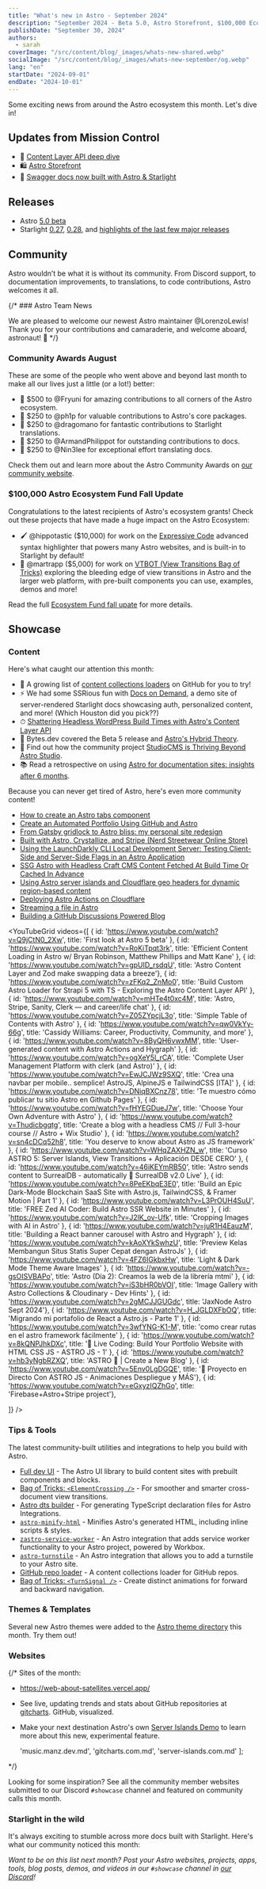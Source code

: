 ```yaml
---
title: "What's new in Astro - September 2024"
description: "September 2024 - Beta 5.0, Astro Storefront, $100,000 Ecosystem Fund update, and more!"
publishDate: "September 30, 2024"
authors:
  - sarah
coverImage: "/src/content/blog/_images/whats-new-shared.webp"
socialImage: "/src/content/blog/_images/whats-new-september/og.webp"
lang: "en"
startDate: "2024-09-01"
endDate: "2024-10-01"
---
```


Some exciting news from around the Astro ecosystem this month. Let's dive in!

## Updates from Mission Control

- 🤿 [Content Layer API deep dive](/blog/content-layer-deep-dive/)
- 🛍 [Astro Storefront](https://github.com/withastro/storefront/)
- 🌟 [Swagger docs now built with Astro & Starlight](https://swagger.io/docs/)

## Releases

- Astro [5.0 beta](https://astro.build/blog/astro-5-beta/)
- Starlight [0.27](https://github.com/withastro/starlight/releases/tag/%40astrojs%2Fstarlight%400.27.0), [0.28](https://github.com/withastro/starlight/releases/tag/%40astrojs%2Fstarlight%400.28.0), and [highlights of the last few major releases](https://astro.build/blog/starlight-028/)

## Community

Astro wouldn’t be what it is without its community. From Discord support, to documentation improvements, to translations, to code contributions, Astro welcomes it all.

{/* ### Astro Team News

We are pleased to welcome our newest Astro maintainer @LorenzoLewis! Thank you for your contributions and camaraderie, and welcome aboard, astronaut! 🫡 */}

### Community Awards August

These are some of the people who went above and beyond last month to make all our lives just a little (or a lot!) better:

- 🌟 $500 to @Fryuni for amazing contributions to all corners of the Astro ecosystem.
- 🚀 $250 to @ph1p for valuable contributions to Astro's core packages.
- 🎈 $250 to @dragomano for fantastic contributions to Starlight translations.
- 🎊 $250 to @ArmandPhilippot for outstanding contributions to docs.
- 🧁 $250 to @Nin3lee for exceptional effort translating docs.

Check them out and learn more about the Astro Community Awards on [our community website](https://community.astro.build).

### $100,000 Astro Ecosystem Fund Fall Update

Congratulations to the latest recipients of Astro's ecosystem grants! Check out these projects that have made a huge impact on the Astro Ecosystem:

- 🖌 @hippotastic ($10,000) for work on the [Expressive Code](https://expressive-code.com/) advanced syntax highlighter that powers many Astro websites, and is built-in to Starlight by default!
- 👜 @martrapp ($5,000) for work on [VTBOT (View Transitions Bag of Tricks)](https://events-3bg.pages.dev/) exploring the bleeding edge of view transitions in Astro and the larger web platform, with pre-built components you can use, examples, demos and more!

Read the full [Ecosystem Fund fall upate](https://astro.build/blog/astro-ecosystem-fund-update/) for more details.

## Showcase

### Content


Here's what caught our attention this month: 

- 📶 A growing list of [content collections loaders](https://github.com/search?q=%22astro-loader%22&type=repositories&s=updated&o=desc&p=1) on GitHub for you to try!
- ⚡ We had some SSRious fun with [Docs on Demand](https://starlight-ssr.netlify.app/), a demo site of server-rendered Starlight docs showcasing auth, personalized content, and more! (Which Houston did you pick??)
- ⏱ [Shattering Headless WordPress Build Times with Astro's Content Layer API](https://andrewkepson.com/blog/headless-wordpress/build-time-astro-content-layer-api/)
- 👅 Bytes.dev covered the Beta 5 release and [Astro's Hybrid Theory](https://bytes.dev/archives/324).
- 🌇 Find out how the community project [StudioCMS is Thriving Beyond Astro Studio](https://studiocms.xyz/blog/goodbye-astro-studio).
- 📚 Read a retrospective on using [Astro for documentation sites: insights after 6 months](https://maciekpalmowski.dev/blog/astro-for-documentation-sites-insights-after-6-months/).

Because you can never get tired of Astro, here's even more community content!

- [How to create an Astro tabs component](https://elazizi.com/posts/how-to-create-an-astro-tabs-component/)
- [Create an Automated Portfolio Using GitHub and Astro](https://casraf.dev/2024/08/create-an-automated-portfolio-using-github-and-astro/)
- [From Gatsby gridlock to Astro bliss: my personal site redesign](https://jwn.gr/posts/migrating-from-gatsby-to-astro/)
- [Built with Astro, Crystallize, and Stripe (Nerd Streetwear Online Store)](https://dev.to/cookieduster_n/built-with-astro-crystallize-and-stripe-nerd-streetwear-online-store-part-i-15a)
- [Using the LaunchDarkly CLI Local Development Server: Testing Client-Side and Server-Side Flags in an Astro Application](https://launchdarkly.com/blog/test-feature-flags-astro-launchdarkly-cli-local-dev/)
- [SSG Astro with Headless Craft CMS Content Fetched At Build Time Or Cached In Advance](https://www.olets.dev/posts/ssg-astro-with-headless-craft-cms-content-fetched-at-build-time-or-cached-in-advance/)
- [Using Astro server islands and Cloudflare geo headers for dynamic region-based content](https://www.blackspike.com/blog/astro-server-islands-cloudflare-geolocation/)
- [Deploying Astro Actions on Cloudflare](https://alexweberk.com/blog/astro-actions-on-cloudflare)
- [Streaming a file in Astro](https://astropatterns.dev/p/gems/server-endpoints-file-streaming)
- [Building a GitHub Discussions Powered Blog](https://mattbrailsford.dev/building-a-github-discussions-powered-blog)

<YouTubeGrid
  videos={[
    { id: 'https://www.youtube.com/watch?v=Q9jCtN0_2Xw', title: 'First look at Astro 5 beta' },
    { id: 'https://www.youtube.com/watch?v=RoKiTpqt3rk', title: 'Efficient Content Loading in Astro w/ Bryan Robinson, Matthew Phillips and Matt Kane' },
    { id: 'https://www.youtube.com/watch?v=gpUID_rsdqU', title: 'Astro Content Layer and Zod make swapping data a breeze'},
    { id: 'https://www.youtube.com/watch?v=zFKq2_ZnMo0', title: 'Build Custom Astro Loader for Strapi 5 with TS - Exploring the Astro Content Layer API' },
    { id: 'https://www.youtube.com/watch?v=mHTe4t0xc4M', title: 'Astro, Stripe, Sanity, Clerk — and career/life chat' },
    { id: 'https://www.youtube.com/watch?v=Z05ZYpcjL3o', title: 'Simple Table of Contents with Astro' },
    { id: 'https://www.youtube.com/watch?v=qw0VkYy-66g', title: 'Cassidy Williams: Career, Productivity, Community, and more' },
    { id: 'https://www.youtube.com/watch?v=8ByQH6vwxMM', title: 'User-generated content with Astro Actions and Hygraph' },
    { id: 'https://www.youtube.com/watch?v=ogXeY5l_rCA', title: 'Complete User Management Platform with clerk (and Astro)' },
    { id: 'https://www.youtube.com/watch?v=EwJCJWz9SXQ', title: 'Crea una navbar per mobile.. semplice! AstroJS, AlpineJS e TailwindCSS [ITA]' },
    { id: 'https://www.youtube.com/watch?v=DNiqBXCnz78', title: 'Te muestro cómo publicar tu sitio Astro en Github Pages' },
    { id: 'https://www.youtube.com/watch?v=fHYEGDueJ7w', title: 'Choose Your Own Adventure with Astro' },
    { id: 'https://www.youtube.com/watch?v=Thudicbgqtg', title: 'Create a blog with a headless CMS // Full 3-hour course // Astro + Wix Studio' },
    { id: 'https://www.youtube.com/watch?v=sn4cDCq52h8', title: 'You deserve to know about Astro as JS framework' },
    { id: 'https://www.youtube.com/watch?v=WHqZAXHZN_w', title: 'Curso ASTRO 5: Server Islands, View Transitions + Aplicación DESDE CERO' },
    { id: 'https://www.youtube.com/watch?v=46iKEYmRB50', title: 'Astro sends content to SurrealDB - automatically 🔴 SurrealDB v2.0 Live' },
    { id: 'https://www.youtube.com/watch?v=8PeEKbqE3E0', title: 'Build an Epic Dark-Mode Blockchain SaaS Site with Astro.js, TailwindCSS, & Framer Motion | Part 1' },
    { id: 'https://www.youtube.com/watch?v=L3PrOUH4SuU', title: 'FREE Zed AI Coder: Build Astro SSR Website in Minutes' },
    { id: 'https://www.youtube.com/watch?v=J2lK_ov-Ufk', title: 'Cropping Images with AI in Astro' },
    { id: 'https://www.youtube.com/watch?v=juR1H4EauzM', title: 'Building a React banner carousel with Astro and Hygraph' },
    { id: 'https://www.youtube.com/watch?v=kAoXYkSwhzU', title: 'Preview Kelas Membangun Situs Statis Super Cepat dengan AstroJs' },
    { id: 'https://www.youtube.com/watch?v=4FZ6IGkbxHw', title: 'Light & Dark Mode Theme Aware Images' },
    { id: 'https://www.youtube.com/watch?v=-gsOISVBAPo', title: 'Astro (Día 2): Creamos la web de la librería mtmi' },
    { id: 'https://www.youtube.com/watch?v=iS3bHR0bVOI', title: 'Image Gallery with Astro Collections & Cloudinary - Dev Hints' },
    { id: 'https://www.youtube.com/watch?v=2gMCJJGUGdc', title: 'JaxNode Astro Sept 2024'},
    { id: 'https://www.youtube.com/watch?v=H_JGLDXFbOQ', title: 'Migrando mi portafolio de React a Astro.js - Parte 1' },
    { id: 'https://www.youtube.com/watch?v=3wfYNG-K1-M', title: 'como crear rutas en el astro framework fácilmente' },
    { id: 'https://www.youtube.com/watch?v=8kQNPJhkDXc', title: '🔴 Live Coding: Build Your Portfolio Website with HTML CSS JS - ASTRO JS - 1' },
    { id: 'https://www.youtube.com/watch?v=hb3yNgbRZXQ', title: 'ASTRO 🚀 | Create a New Blog' },
    { id: 'https://www.youtube.com/watch?v=5Env0LgDGQE', title: '🔴 Proyecto en Directo Con ASTRO JS - Animaciones Despliegue y MÁS'},
    { id: 'https://www.youtube.com/watch?v=eGxyzIQZhGo', title: 'Firebase+Astro+Stripe project'},
 
  ]}
/> 

### Tips & Tools

The latest community-built utilities and integrations to help you build with Astro.

- [Full dev UI](https://ui.full.dev/) - The Astro UI library to build content sites with prebuilt components and blocks.
- [Bag of Tricks: `<ElementCrossing />`](https://events-3bg.pages.dev/library/ElementCrossing/) - For smoother and smarter  cross-document view transitions.
- [Astro dts builder](https://www.npmjs.com/package/@matthiesenxyz/astrodtsbuilder) - For generating TypeScript declaration files for Astro Integrations.
- [`astro-minify-html`](https://www.npmjs.com/package/@jcayzac/astro-minify-html) - Minifies Astro's generated HTML, including inline scripts & styles.
- [`zastro-service-worker`](https://www.npmjs.com/package/zastro-service-worker) - An Astro integration that adds service worker functionality to your Astro project, powered by Workbox.
- [`astro-turnstile`](https://www.npmjs.com/package/astro-turnstile) - An Astro integration that allows you to add a turnstile to your Astro site.
- [GitHub repo loader](https://gist.github.com/kevinzunigacuellar/78c7e7a226beedc09d00d9bc6a8bba77) - A content collections loader for GitHub repos.
- [Bag of Tricks: `<TurnSignal />`](https://events-3bg.pages.dev/library/TurnSignal/) - Create distinct animations for forward and backward navigation.

### Themes & Templates

Several new Astro themes were added to the [Astro theme directory](https://astro.build/themes/) this month. Try them out!

<ThemeGrid date={frontmatter.startDate} />

### Websites

{/* 
Sites of the month:

- https://web-about-satellites.vercel.app/
- See live, updating trends and stats about GitHub repositories at [gitcharts](https://gitcharts.com/). GitHub, visualized.
- Make your next destination Astro's own [Server Islands Demo](https://server-islands.com) to learn more about this new, experimental feature.

  'music.manz.dev.md',
  'gitcharts.com.md',
  'server-islands.com.md'
]; 

<ShowcaseGridById ids={monthlySites} /> 

<MonthlyShowcaseGrid startDate={frontmatter.startDate} endDate={frontmatter.endDate} exclude={monthlySites} /> */}

Looking for some inspiration? See all the community member websites submitted to our Discord `#showcase` channel and featured on community calls this month.

<MonthlyShowcaseGrid startDate={frontmatter.startDate} endDate={frontmatter.endDate} />

### Starlight in the wild

It's always exciting to stumble across more docs built with Starlight. Here's what our community noticed this month:

<MonthlyShowcaseGrid starlight startDate={frontmatter.startDate} endDate={frontmatter.endDate} />

*Want to be on this list next month? Post your Astro websites, projects, apps, tools, blog posts, demos, and videos in our `#showcase` channel in [our Discord](https://astro.build/chat)!*
